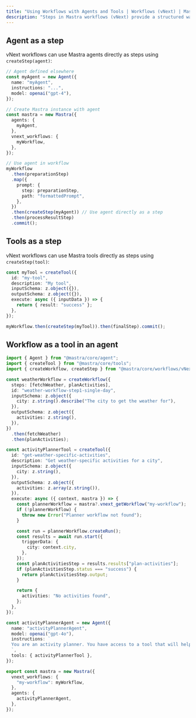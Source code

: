 ```yaml
---
title: "Using Workflows with Agents and Tools | Workflows (vNext) | Mastra Docs"
description: "Steps in Mastra workflows (vNext) provide a structured way to manage operations by defining inputs, outputs, and execution logic."
---
```


## Agent as a step

vNext workflows can use Mastra agents directly as steps using `createStep(agent)`:

```typescript
// Agent defined elsewhere
const myAgent = new Agent({
  name: "myAgent",
  instructions: "...",
  model: openai("gpt-4"),
});

// Create Mastra instance with agent
const mastra = new Mastra({
  agents: {
    myAgent,
  },
  vnext_workflows: {
    myWorkflow,
  },
});

// Use agent in workflow
myWorkflow
  .then(preparationStep)
  .map({
    prompt: {
      step: preparationStep,
      path: "formattedPrompt",
    },
  })
  .then(createStep(myAgent)) // Use agent directly as a step
  .then(processResultStep)
  .commit();
```

## Tools as a step

vNext workflows can use Mastra tools directly as steps using `createStep(tool)`:

```typescript
const myTool = createTool({
  id: "my-tool",
  description: "My tool",
  inputSchema: z.object({}),
  outputSchema: z.object({}),
  execute: async ({ inputData }) => {
    return { result: "success" };
  },
});

myWorkflow.then(createStep(myTool)).then(finalStep).commit();
```

## Workflow as a tool in an agent

```typescript
import { Agent } from "@mastra/core/agent";
import { createTool } from "@mastra/core/tools";
import { createWorkflow, createStep } from "@mastra/core/workflows/vNext";

const weatherWorkflow = createWorkflow({
  steps: [fetchWeather, planActivities],
  id: "weather-workflow-step1-single-day",
  inputSchema: z.object({
    city: z.string().describe("The city to get the weather for"),
  }),
  outputSchema: z.object({
    activities: z.string(),
  }),
})
  .then(fetchWeather)
  .then(planActivities);

const activityPlannerTool = createTool({
  id: "get-weather-specific-activities",
  description: "Get weather-specific activities for a city",
  inputSchema: z.object({
    city: z.string(),
  }),
  outputSchema: z.object({
    activities: z.array(z.string()),
  }),
  execute: async ({ context, mastra }) => {
    const plannerWorkflow = mastra?.vnext_getWorkflow("my-workflow");
    if (!plannerWorkflow) {
      throw new Error("Planner workflow not found");
    }

    const run = plannerWorkflow.createRun();
    const results = await run.start({
      triggerData: {
        city: context.city,
      },
    });
    const planActivitiesStep = results.results["plan-activities"];
    if (planActivitiesStep.status === "success") {
      return planActivitiesStep.output;
    }

    return {
      activities: "No activities found",
    };
  },
});

const activityPlannerAgent = new Agent({
  name: "activityPlannerAgent",
  model: openai("gpt-4o"),
  instructions: `
  You are an activity planner. You have access to a tool that will help you get weather-specific activities for any city. The tool uses agents to plan the activities, you just need to provide the city. Whatever information you get back, return it as is and add your own thoughts on top of it.
  `,
  tools: { activityPlannerTool },
});

export const mastra = new Mastra({
  vnext_workflows: {
    "my-workflow": myWorkflow,
  },
  agents: {
    activityPlannerAgent,
  },
});
```
